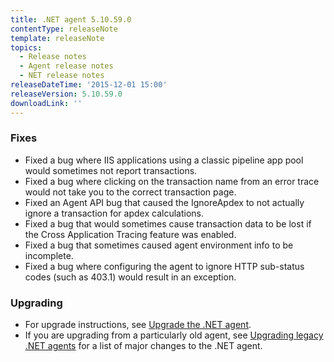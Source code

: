 ```yaml
---
title: .NET agent 5.10.59.0
contentType: releaseNote
template: releaseNote
topics:
  - Release notes
  - Agent release notes
  - NET release notes
releaseDateTime: '2015-12-01 15:00'
releaseVersion: 5.10.59.0
downloadLink: ''
---
```


### Fixes

* Fixed a bug where IIS applications using a classic pipeline app pool would sometimes not report transactions.
* Fixed a bug where clicking on the transaction name from an error trace would not take you to the correct transaction page.
* Fixed an Agent API bug that caused the IgnoreApdex to not actually ignore a transaction for apdex calculations.
* Fixed a bug that would sometimes cause transaction data to be lost if the Cross Application Tracing feature was enabled.
* Fixed a bug that sometimes caused agent environment info to be incomplete.
* Fixed a bug where configuring the agent to ignore HTTP sub-status codes (such as 403.1) would result in an exception.

### Upgrading

* For upgrade instructions, see [Upgrade the .NET agent](/docs/agents/net-agent/installation-configuration/upgrade-net-agent#updating_net).
* If you are upgrading from a particularly old agent, see [Upgrading legacy .NET agents](/docs/agents/net-agent/troubleshooting/upgrading-legacy-net-agents) for a list of major changes to the .NET agent.
